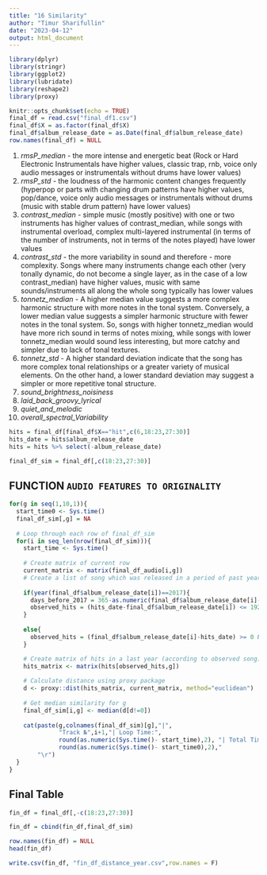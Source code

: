 ---
title: "16 Similarity"
author: "Timur Sharifullin"
date: "2023-04-12"
output: html_document
---

```{r setup, include=FALSE}
library(dplyr)
library(stringr)
library(ggplot2)
library(lubridate)
library(reshape2)
library(proxy)

knitr::opts_chunk$set(echo = TRUE)
final_df = read.csv("final_df1.csv") 
final_df$X = as.factor(final_df$X)
final_df$album_release_date = as.Date(final_df$album_release_date)
row.names(final_df) = NULL
```

1. *rmsP_median* - the more intense and energetic beat (Rock or Hard Electronic Instrumentals have higher values, classic trap, rnb, voice only audio messages or instrumentals without drums have lower values)
2. *rmsP_std* - the loudness of the harmonic content changes frequently (hyperpop or parts with changing drum patterns have higher values, pop/dance, voice only audio messages or instrumentals without drums (music with stable drum pattern) have lower values)
3. *contrast_median* - simple music (mostly positive) with one or two instruments has higher values of contrast_median, while songs with instrumental overload, complex multi-layered instrumental (in terms of the number of instruments, not in terms of the notes played) have lower values
4. *contrast_std* - the more variability in sound and therefore - more complexity. Songs where many instruments  change each other (very tonally dynamic, do not become a single layer, as in the case of a low contrast_median) have higher values, music with same sounds/instruments all along the whole song typically has lower values 
5. *tonnetz_median* - A higher median value suggests a more complex harmonic structure with more notes in the tonal system. Conversely, a lower median value suggests a simpler harmonic structure with fewer notes in the tonal system. So, songs with higher tonnetz_median would have more rich sound in terms of notes mixing, while songs with lower tonnetz_median would sound less interesting, but more catchy and simpler due to lack of tonal textures.
6. *tonnetz_std* - A higher standard deviation indicate that the song has more complex tonal relationships or a greater variety of musical elements. On the other hand, a lower standard deviation may suggest a simpler or more repetitive tonal structure.
7. *sound_brightness_noisiness* 
8. *laid_back_groovy_lyrical*
9. *quiet_and_melodic*
10. *overall_spectral_Variability*

```{r}
hits = final_df[final_df$X=="hit",c(6,18:23,27:30)]
hits_date = hits$album_release_date
hits = hits %>% select(-album_release_date)

final_df_sim = final_df[,c(18:23,27:30)]
```

## FUNCTION `AUDIO FEATURES TO ORIGINALITY`

```{r}
for(g in seq(1,10,1)){
  start_time0 <- Sys.time()
  final_df_sim[,g] = NA
  
  # Loop through each row of final_df_sim
  for(i in seq_len(nrow(final_df_sim))){
    start_time <- Sys.time()
    
    # Create matrix of current row
    current_matrix <- matrix(final_df_audio[i,g])
    # Create a list of song which was released in a period of past year from observed song (if song == 2017 -> year(2017)) 
    
    if(year(final_df$album_release_date[i])==2017){
      days_before_2017 = 365-as.numeric(final_df$album_release_date[i]-as.Date("2017-01-01"))
      observed_hits = (hits_date-final_df$album_release_date[i]) <= 192
    }
    
    else{
      observed_hits = (final_df$album_release_date[i]-hits_date) >= 0 & (final_df$album_release_date[i]-hits_date) <= 365
    }

    # Create matrix of hits in a last year (according to observed song)
    hits_matrix <- matrix(hits[observed_hits,g])
    
    # Calculate distance using proxy package
    d <- proxy::dist(hits_matrix, current_matrix, method="euclidean")
    
    # Get median similarity for g
    final_df_sim[i,g] <- median(d[d!=0])
    
    cat(paste(g,colnames(final_df_sim)[g],"|",
              "Track №",i+1,"| Loop Time:",
              round(as.numeric(Sys.time()- start_time),2), "| Total Time:",
              round(as.numeric(Sys.time()- start_time0),2),"                                         "),
        "\r")
  }
}

```

## Final Table

```{r}
fin_df = final_df[,-c(18:23,27:30)]

fin_df = cbind(fin_df,final_df_sim)

row.names(fin_df) = NULL
head(fin_df)
```

```{r}
write.csv(fin_df, "fin_df_distance_year.csv",row.names = F)
```


